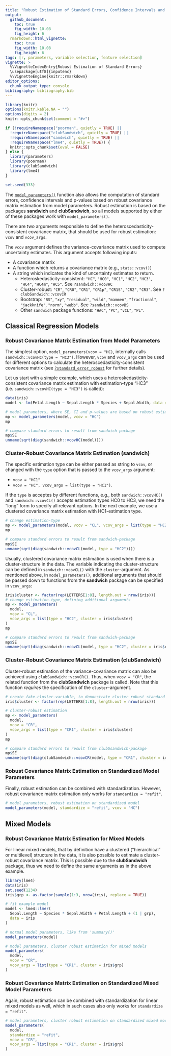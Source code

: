 ```yaml
---
title: "Robust Estimation of Standard Errors, Confidence Intervals and p-values"
output:
  github_document:
    toc: true
    fig_width: 10.08
    fig_height: 6
  rmarkdown::html_vignette:
    toc: true
    fig_width: 10.08
    fig_height: 6
tags: [r, parameters, variable selection, feature selection]
vignette: >
  %\VignetteIndexEntry{Robust Estimation of Standard Errors}
  \usepackage[utf8]{inputenc}
  %\VignetteEngine{knitr::rmarkdown}
editor_options:
  chunk_output_type: console
bibliography: bibliography.bib
---
```


```r
library(knitr)
options(knitr.kable.NA = "")
options(digits = 2)
knitr::opts_chunk$set(comment = "#>")

if (!requireNamespace("poorman", quietly = TRUE) ||
  !requireNamespace("clubSandwich", quietly = TRUE) ||
  !requireNamespace("sandwich", quietly = TRUE) ||
  !requireNamespace("lme4", quietly = TRUE)) {
  knitr::opts_chunk$set(eval = FALSE)
} else {
  library(parameters)
  library(poorman)
  library(clubSandwich)
  library(lme4)
}

set.seed(333)
```

The [`model_parameters()`](https://easystats.github.io/parameters/articles/model_parameters.html) function also allows the computation of standard errors, confidence intervals and p-values based on robust covariance matrix estimation from model parameters. Robust estimation is based on the packages **sandwich** and **clubSandwich**, so all models supported by either of these packages work with `model_parameters()`.

There are two arguments responsible to define the heteroscedasticity-consistent covariance matrix, that should be used for robust estimation: `vcov` and `vcov_args`.

The `vcov` argument defines the variance-covariance matrix used to compute uncertainty estimates. This argument accepts following inputs:

* A covariance matrix
* A function which returns a covariance matrix (e.g., `stats::vcov()`)
* A string which indicates the kind of uncertainty estimates to return.
  - Heteroskedasticity-consistent: `"HC"`, `"HC0"`, `"HC1"`, `"HC2"`, `"HC3"`, `"HC4"`, `"HC4m"`, `"HC5"`. See `?sandwich::vcovHC`
  - Cluster-robust: `"CR"`, `"CR0"`, `"CR1"`, `"CR1p"`, `"CR1S"`, `"CR2"`, `"CR3"`. See `?clubSandwich::vcovCR`
  - Bootstrap: `"BS"`, `"xy"`, `"residual"`, `"wild"`, `"mammen"`, `"fractional"`, `"jackknife"`, `"norm"`, `"webb"`. See `?sandwich::vcovBS`
  - Other `sandwich` package functions: `"HAC"`, `"PC"`, `"vCL"`, `"PL"`.


## Classical Regression Models

### Robust Covariance Matrix Estimation from Model Parameters

The simplest option, `model_parameters(vcov = "HC)`, internally calls `sandwich::vcovHC(type = "HC3")`. However, `vcov` and `vcov_args` can be used for different options to calculate the heteroscedasticity-consistent covariance matrix (see [`?standard_error_robust`](https://easystats.github.io/parameters/reference/standard_error_robust.html) for further details).

Let us start with a simple example, which uses a heteroskedasticity-consistent covariance matrix estimation with estimation-type "HC3" (i.e. `sandwich::vcovHC(type = "HC3")` is called):

```r
data(iris)
model <- lm(Petal.Length ~ Sepal.Length * Species + Sepal.Width, data = iris)

# model parameters, where SE, CI and p-values are based on robust estimation
mp <- model_parameters(model, vcov = "HC")
mp

# compare standard errors to result from sandwich-package
mp$SE
unname(sqrt(diag(sandwich::vcovHC(model))))
```

### Cluster-Robust Covariance Matrix Estimation (sandwich)

The specific estimation type can be either passed as string to `vcov`, or changed with the `type` option that is passed to the `vcov_args` argument:

* `vcov = "HC1"`
* `vcov = "HC", vcov_args = list(type = "HC1")`.

If the `type` is acceptes by different functions, e.g., both `sandwich::vcovHC()` and `sandwich::vcovCL()` accepts estimation types HC0 to HC3, we need the "long" form to specify all relevant options. In the next example, we use a clustered covariance matrix estimation with HC1-estimation type.

```r
# change estimation-type
mp <- model_parameters(model, vcov = "CL", vcov_args = list(type = "HC2"))
mp

# compare standard errors to result from sandwich-package
mp$SE
unname(sqrt(diag(sandwich::vcovCL(model, type = "HC2"))))
```

Usually, clustered covariance matrix estimation is used when there is a cluster-structure in the data. The variable indicating the cluster-structure can be defined in `sandwich::vcovCL()` with the `cluster`-argument. As mentioned above, in `model_parameters()`, additional arguments that should be passed down to functions from the **sandwich** package can be specified in `vcov_args`:

```r
iris$cluster <- factor(rep(LETTERS[1:8], length.out = nrow(iris)))
# change estimation-type, defining additional arguments
mp <- model_parameters(
  model,
  vcov = "CL",
  vcov_args = list(type = "HC2", cluster = iris$cluster)
)
mp

# compare standard errors to result from sandwich-package
mp$SE
unname(sqrt(diag(sandwich::vcovCL(model, type = "HC2", cluster = iris$cluster))))
```

### Cluster-Robust Covariance Matrix Estimation (clubSandwich)

Cluster-robust estimation of the variance-covariance matrix can also be achieved using `clubSandwich::vcovCR()`. Thus, when `vcov = "CR"`, the related function from the **clubSandwich** package is called. Note that this function _requires_ the specification of the `cluster`-argument.

```r
# create fake-cluster-variable, to demonstrate cluster robust standard errors
iris$cluster <- factor(rep(LETTERS[1:8], length.out = nrow(iris)))

# cluster-robust estimation
mp <- model_parameters(
  model,
  vcov = "CR",
  vcov_args = list(type = "CR1", cluster = iris$cluster)
)
mp

# compare standard errors to result from clubSsandwich-package
mp$SE
unname(sqrt(diag(clubSandwich::vcovCR(model, type = "CR1", cluster = iris$cluster))))
```


### Robust Covariance Matrix Estimation on Standardized Model Parameters

Finally, robust estimation can be combined with standardization. However, robust covariance matrix estimation only works for `standardize = "refit"`.

```r
# model parameters, robust estimation on standardized model
model_parameters(model, standardize = "refit", vcov = "HC")
```


## Mixed Models

### Robust Covariance Matrix Estimation for Mixed Models

For linear mixed models, that by definition have a clustered ("hierarchical" or multilevel) structure in the data, it is also possible to estimate a cluster-robust covariance matrix. This is possible due to the **clubSandwich** package, thus we need to define the same arguments as in the above example.

```r
library(lme4)
data(iris)
set.seed(1234)
iris$grp <- as.factor(sample(1:3, nrow(iris), replace = TRUE))

# fit example model
model <- lme4::lmer(
  Sepal.Length ~ Species * Sepal.Width + Petal.Length + (1 | grp),
  data = iris
)

# normal model parameters, like from 'summary()'
model_parameters(model)

# model parameters, cluster robust estimation for mixed models
model_parameters(
  model,
  vcov = "CR",
  vcov_args = list(type = "CR1", cluster = iris$grp)
)
```

### Robust Covariance Matrix Estimation on Standardized Mixed Model Parameters

Again, robust estimation can be combined with standardization for linear mixed models as well, which in such cases also only works for `standardize = "refit"`.

```r
# model parameters, cluster robust estimation on standardized mixed model
model_parameters(
  model,
  standardize = "refit",
  vcov = "CR",
  vcov_args = list(type = "CR1", cluster = iris$grp)
)
```
